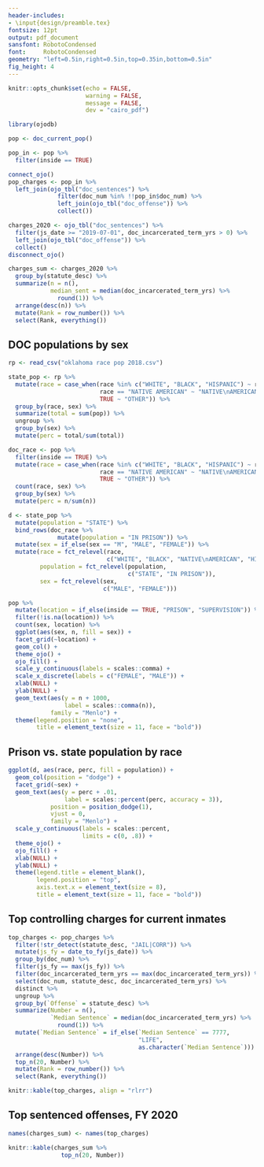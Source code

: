 ```yaml
---
header-includes:
- \input{design/preamble.tex}
fontsize: 12pt
output: pdf_document
sansfont: RobotoCondensed
font:     RobotoCondensed
geometry: "left=0.5in,right=0.5in,top=0.35in,bottom=0.5in"
fig_height: 4
---
```


```r
knitr::opts_chunk$set(echo = FALSE,
                      warning = FALSE,
                      message = FALSE,
                      dev = "cairo_pdf")

library(ojodb)

pop <- doc_current_pop()

pop_in <- pop %>% 
  filter(inside == TRUE)

connect_ojo()
pop_charges <- pop_in %>%
  left_join(ojo_tbl("doc_sentences") %>%
              filter(doc_num %in% !!pop_in$doc_num) %>%
              left_join(ojo_tbl("doc_offense")) %>% 
              collect())

charges_2020 <- ojo_tbl("doc_sentences") %>% 
  filter(js_date >= "2019-07-01", doc_incarcerated_term_yrs > 0) %>%
  left_join(ojo_tbl("doc_offense")) %>% 
  collect()
disconnect_ojo()

charges_sum <- charges_2020 %>%
  group_by(statute_desc) %>% 
  summarize(n = n(),
            median_sent = median(doc_incarcerated_term_yrs) %>% 
              round(1)) %>% 
  arrange(desc(n)) %>% 
  mutate(Rank = row_number()) %>% 
  select(Rank, everything())

```

\ojologo{}
\ojotitle{Oklahoma DOC Equity Report}
\ojosubtitle{Data through June 2020}
\ojoauthors{Prepared by Ryan Gentzler (rgentzler@okpolicy.org)}

## DOC populations by sex

```r
rp <- read_csv("oklahoma race pop 2018.csv")

state_pop <- rp %>% 
  mutate(race = case_when(race %in% c("WHITE", "BLACK", "HISPANIC") ~ race,
                          race == "NATIVE AMERICAN" ~ "NATIVE\nAMERICAN",
                          TRUE ~ "OTHER")) %>% 
  group_by(race, sex) %>% 
  summarize(total = sum(pop)) %>% 
  ungroup %>% 
  group_by(sex) %>% 
  mutate(perc = total/sum(total))

doc_race <- pop %>%
  filter(inside == TRUE) %>% 
  mutate(race = case_when(race %in% c("WHITE", "BLACK", "HISPANIC") ~ race,
                          race == "NATIVE AMERICAN" ~ "NATIVE\nAMERICAN",
                          TRUE ~ "OTHER")) %>% 
  count(race, sex) %>% 
  group_by(sex) %>% 
  mutate(perc = n/sum(n))

d <- state_pop %>%
  mutate(population = "STATE") %>% 
  bind_rows(doc_race %>% 
              mutate(population = "IN PRISON")) %>%
  mutate(sex = if_else(sex == "M", "MALE", "FEMALE")) %>% 
  mutate(race = fct_relevel(race,
                            c("WHITE", "BLACK", "NATIVE\nAMERICAN", "HISPANIC", "OTHER")),
         population = fct_relevel(population, 
                                  c("STATE", "IN PRISON")),
         sex = fct_relevel(sex,
                           c("MALE", "FEMALE")))

pop %>%
  mutate(location = if_else(inside == TRUE, "PRISON", "SUPERVISION")) %>%
  filter(!is.na(location)) %>% 
  count(sex, location) %>%
  ggplot(aes(sex, n, fill = sex)) +
  facet_grid(~location) +
  geom_col() +
  theme_ojo() +
  ojo_fill() +
  scale_y_continuous(labels = scales::comma) +
  scale_x_discrete(labels = c("FEMALE", "MALE")) +
  xlab(NULL) +
  ylab(NULL) +
  geom_text(aes(y = n + 1000,
                label = scales::comma(n)),
            family = "Menlo") +
  theme(legend.position = "none",
        title = element_text(size = 11, face = "bold"))

```

## Prison vs. state population by race

```r
ggplot(d, aes(race, perc, fill = population)) +
  geom_col(position = "dodge") +
  facet_grid(~sex) +
  geom_text(aes(y = perc + .01,
                label = scales::percent(perc, accuracy = 3)),
            position = position_dodge(1),
            vjust = 0,
            family = "Menlo") +
  scale_y_continuous(labels = scales::percent,
                     limits = c(0, .8)) +
  theme_ojo() +
  ojo_fill() +
  xlab(NULL) +
  ylab(NULL) +
  theme(legend.title = element_blank(),
        legend.position = "top",
        axis.text.x = element_text(size = 8),
        title = element_text(size = 11, face = "bold"))
```

\pagebreak

## Top controlling charges for current inmates

```r
top_charges <- pop_charges %>% 
  filter(!str_detect(statute_desc, "JAIL|CORR")) %>% 
  mutate(js_fy = date_to_fy(js_date)) %>% 
  group_by(doc_num) %>% 
  filter(js_fy == max(js_fy)) %>% 
  filter(doc_incarcerated_term_yrs == max(doc_incarcerated_term_yrs)) %>% 
  select(doc_num, statute_desc, doc_incarcerated_term_yrs) %>% 
  distinct %>% 
  ungroup %>% 
  group_by(`Offense` = statute_desc) %>%
  summarize(Number = n(),
            `Median Sentence` = median(doc_incarcerated_term_yrs) %>% 
              round(1)) %>% 
  mutate(`Median Sentence` = if_else(`Median Sentence` == 7777,
                                     "LIFE",
                                     as.character(`Median Sentence`))) %>% 
  arrange(desc(Number)) %>% 
  top_n(20, Number) %>% 
  mutate(Rank = row_number()) %>% 
  select(Rank, everything())

knitr::kable(top_charges, align = "rlrr")

```

## Top sentenced offenses, FY 2020
```r
names(charges_sum) <- names(top_charges)

knitr::kable(charges_sum %>% 
               top_n(20, Number))

```


